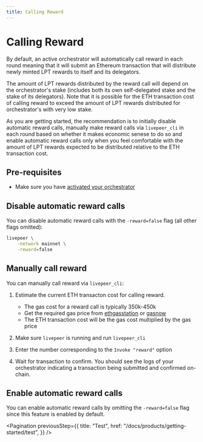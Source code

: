 ```yaml
---
title: Calling Reward
---
```


# Calling Reward

By default, an active orchestrator will automatically call reward in each round
meaning that it will submit an Ethereum transaction that will distribute newly
minted LPT rewards to itself and its delegators.

The amount of LPT rewards distributed by the reward call will depend on the
orchestrator's stake (includes both its own self-delegated stake and the stake
of its delegators). Note that it is possible for the ETH transaction cost of
calling reward to exceed the amount of LPT rewards distributed for
orchestrator's with very low stake.

As you are getting started, the recommendation is to initially disable automatic
reward calls, manually make reward calls via `livepeer_cli` in each round based
on whether it makes economic senese to do so and enable automatic reward calls
only when you feel comfortable with the amount of LPT rewards expected to be
distributed relative to the ETH transaction cost.

## Pre-requisites

- Make sure you have
  [activated your orchestrator](/docs/products/getting-started/activation)

## Disable automatic reward calls

You can disable automatic reward calls with the `-reward=false` flag (all other
flags omitted):

```bash
livepeer \
    -network mainnet \
    -reward=false
```

## Manually call reward

You can manually call reward via `livepeer_cli`:

1. Estimate the current ETH transacton cost for calling reward.

   - The gas cost for a reward call is typically 350k-450k
   - Get the required gas price from
     [ethgasstation](https://ethgasstation.info/) or
     [gasnow](https://www.gasnow.org/)
   - The ETH transaction cost will be the gas cost multiplied by the gas price

2. Make sure `livepeer` is running and run `livepeer_cli`

3. Enter the number corresponding to the `Invoke "reward"` option

4. Wait for transaction to confirm. You should see the logs of your orchestrator
   indicating a transaction being submitted and confirmed on-chain.

## Enable automatic reward calls

You can enable automatic reward calls by omitting the `-reward=false` flag since
this feature is enabled by default.

<Pagination
  previousStep={{
    title: "Test",
    href: "/docs/products/getting-started/test",
  }}
/>
